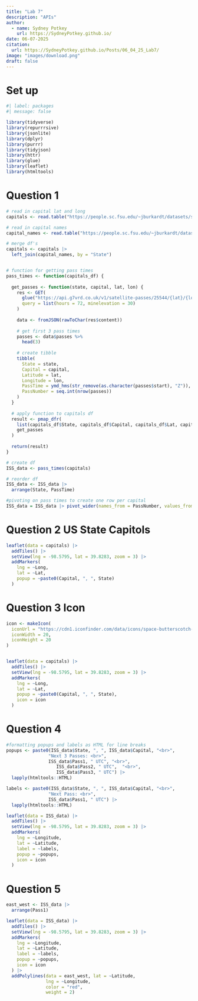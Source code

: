 ```yaml
---
title: "Lab 7"
description: "APIs"
author:
  - name: Sydney Potkey
    url: https://SydneyPotkey.github.io/
date: 06-07-2025
citation: 
  url: https://SydneyPotkey.github.io/Posts/06_04_25_Lab7/ 
image: "images/download.png"
draft: false 
---
```


# Set up

```r
#| label: packages
#| message: false

library(tidyverse)
library(repurrrsive)
library(jsonlite)
library(dplyr)
library(purrr)
library(tidyjson)
library(httr)
library(glue)
library(leaflet)
library(htmltools)
```

# Question 1

```r
# read in capital lat and long
capitals <- read.table("https://people.sc.fsu.edu/~jburkardt/datasets/states/state_capitals_ll.txt", col.names = c("State", "Lat", "Long"))

# read in capital names
capital_names <- read.table("https://people.sc.fsu.edu/~jburkardt/datasets/states/state_capitals_name.txt", col.names = c("State", "Capital"))

# merge df's
capitals <- capitals |>
  left_join(capital_names, by = "State")


# function for getting pass times
pass_times <- function(capitals_df) {
  
  get_passes <- function(state, capital, lat, lon) {
    res <- GET(
      glue("https://api.g7vrd.co.uk/v1/satellite-passes/25544/{lat}/{lon}.json"),
      query = list(hours = 72, minelevation = 30)
    )
    
    data <- fromJSON(rawToChar(res$content))
    
    # get first 3 pass times
    passes <- data$passes %>%
      head(3)
    
    # create tibble 
    tibble(
      State = state,
      Capital = capital,
      Latitude = lat,
      Longitude = lon,
      PassTime = ymd_hms(str_remove(as.character(passes$start), "Z")),
      PassNumber = seq.int(nrow(passes))
    )
  }
  
  # apply function to capitals df
  result <- pmap_dfr(
    list(capitals_df$State, capitals_df$Capital, capitals_df$Lat, capitals_df$Long),
    get_passes
  )
  
  return(result)
}

# create df
ISS_data <- pass_times(capitals)

# reorder df
ISS_data <- ISS_data |>
  arrange(State, PassTime)

#pivoting on pass times to create one row per capital
ISS_data = ISS_data |> pivot_wider(names_from = PassNumber, values_from = PassTime, names_prefix = "Pass")
```

# Question 2 US State Capitols

```r
leaflet(data = capitals) |>
  addTiles() |>
  setView(lng = -98.5795, lat = 39.8283, zoom = 3) |>
  addMarkers(
    lng = ~Long,
    lat = ~Lat,
    popup = ~paste0(Capital, ", ", State)
  )
```

# Question 3 Icon

```r
icon <- makeIcon(
  iconUrl = "https://cdn1.iconfinder.com/data/icons/space-butterscotch-vol-2/256/Orbital_Station-1024.png",
  iconWidth = 20,
  iconHeight = 20
)


leaflet(data = capitals) |>
  addTiles() |>
  setView(lng = -98.5795, lat = 39.8283, zoom = 3) |>
  addMarkers(
    lng = ~Long,
    lat = ~Lat,
    popup = ~paste0(Capital, ", ", State),
    icon = icon
  )
```

# Question 4

```r

#formatting popups and labels as HTML for line breaks
popups <- paste0(ISS_data$State, ", ", ISS_data$Capital, "<br>",
                "Next 3 Passes: <br>",
                ISS_data$Pass1, " UTC", "<br>",
                   ISS_data$Pass2, " UTC",  "<br>",
                   ISS_data$Pass3, " UTC") |>
  lapply(htmltools::HTML)

labels <- paste0(ISS_data$State, ", ", ISS_data$Capital, "<br>",
                "Next Pass: <br>",
                ISS_data$Pass1, " UTC") |>
  lapply(htmltools::HTML)

leaflet(data = ISS_data) |>
  addTiles() |>
  setView(lng = -98.5795, lat = 39.8283, zoom = 3) |>
  addMarkers(
    lng = ~Longitude,
    lat = ~Latitude,
    label = ~labels,
    popup = ~popups,
    icon = icon
  ) 

```

# Question 5

```r

east_west <- ISS_data |>
  arrange(Pass1)

leaflet(data = ISS_data) |>
  addTiles() |>
  setView(lng = -98.5795, lat = 39.8283, zoom = 3) |>
  addMarkers(
    lng = ~Longitude,
    lat = ~Latitude,
    label = ~labels,
    popup = ~popups,
    icon = icon
  ) |>
  addPolylines(data = east_west, lat = ~Latitude,
               lng = ~Longitude,
               color = "red",
               weight = 2)



```